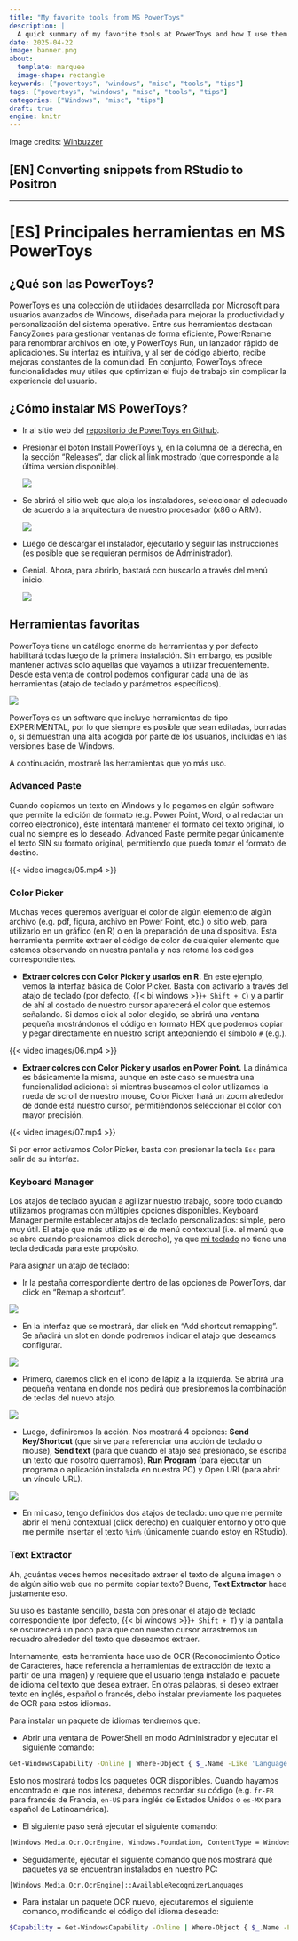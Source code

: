 ```yaml
---
title: "My favorite tools from MS PowerToys"
description: |
  A quick summary of my favorite tools at PowerToys and how I use them on a daily basis. | Un resumen rápido de mis herramientas favoritas en PowerToys y cómo las uso en el día a día.
date: 2025-04-22
image: banner.png
about: 
  template: marquee
  image-shape: rectangle
keywords: ["powertoys", "windows", "misc", "tools", "tips"]
tags: ["powertoys", "windows", "misc", "tools", "tips"]
categories: ["Windows", "misc", "tips"]
draft: true
engine: knitr
---
```


Image credits: [Winbuzzer](https://winbuzzer.com/wp-content/uploads/2019/05/powertoys-logo.jpg)

## [EN] Converting snippets from RStudio to Positron


---

# [ES] Principales herramientas en MS PowerToys

## ¿Qué son las PowerToys?

PowerToys es una colección de utilidades desarrollada por Microsoft para usuarios avanzados de Windows, diseñada para mejorar la productividad y personalización del sistema operativo. Entre sus herramientas destacan FancyZones para gestionar ventanas de forma eficiente, PowerRename para renombrar archivos en lote, y PowerToys Run, un lanzador rápido de aplicaciones. Su interfaz es intuitiva, y al ser de código abierto, recibe mejoras constantes de la comunidad. En conjunto, PowerToys ofrece funcionalidades muy útiles que optimizan el flujo de trabajo sin complicar la experiencia del usuario.

## ¿Cómo instalar MS PowerToys?

* Ir al sitio web del [repositorio de PowerToys en Github](https://github.com/microsoft/PowerToys/).

* Presionar el botón Install PowerToys y, en la columna de la derecha, en la sección "Releases", dar click al link mostrado (que corresponde a la última versión disponible).

  ![](images/01.png)

* Se abrirá el sitio web que aloja los instaladores, seleccionar el adecuado de acuerdo a la arquitectura de nuestro procesador (x86 o ARM).

  ![](images/02.png)

* Luego de descargar el instalador, ejecutarlo y seguir las instrucciones (es posible que se requieran permisos de Administrador).

* Genial. Ahora, para abrirlo, bastará con buscarlo a través del menú inicio.

  ![](images/03.png)


## Herramientas favoritas

PowerToys tiene un catálogo enorme de herramientas y por defecto habilitará todas luego de la primera instalación. Sin embargo, es posible mantener activas solo aquellas que vayamos a utilizar frecuentemente. Desde esta venta de control podemos configurar cada una de las herramientas (atajo de teclado y parámetros específicos).

![](images/04.png)

::: {.callout-note}
PowerToys es un software que incluye herramientas de tipo EXPERIMENTAL, por lo que siempre es posible que sean editadas, borradas o, si demuestran una alta acogida por parte de los usuarios, incluidas en las versiones base de Windows.
:::

A continuación, mostraré las herramientas que yo más uso.

### Advanced Paste

Cuando copiamos un texto en Windows y lo pegamos en algún software que permite la edición de formato (e.g. Power Point, Word, o al redactar un correo electrónico), éste intentará mantener el formato del texto original, lo cual no siempre es lo deseado.  Advanced Paste permite pegar únicamente el texto SIN su formato original, permitiendo que pueda tomar el formato de destino.

{{< video images/05.mp4 >}}

### Color Picker

Muchas veces queremos averiguar el color de algún elemento de algún archivo (e.g. pdf, figura, archivo en Power Point, etc.) o sitio web, para utilizarlo en un gráfico (en R) o en la preparación de una dispositiva. Esta herramienta permite extraer el código de color de cualquier elemento que estemos observando en nuestra pantalla y nos retorna los códigos correspondientes.

* **Extraer colores con Color Picker y usarlos en R.** En este ejemplo, vemos la interfaz básica de Color Picker. Basta con activarlo a través del atajo de teclado (por defecto, {{< bi windows >}}`+ Shift + C`) y a partir de ahí al costado de nuestro cursor aparecerá el color que estemos señalando. Si damos click al color elegido, se abrirá una ventana pequeña mostrándonos el código en formato HEX que podemos copiar y pegar directamente en nuestro script anteponiendo el símbolo `#` (e.g.).

{{< video images/06.mp4 >}}

* **Extraer colores con Color Picker y usarlos en Power Point.** La dinámica es básicamente la misma, aunque en este caso se muestra una funcionalidad adicional: si mientras buscamos el color utilizamos la rueda de scroll de nuestro mouse, Color Picker hará un zoom alrededor de donde está nuestro cursor, permitiéndonos seleccionar el color con mayor precisión.

{{< video images/07.mp4 >}}

::: {.callout-note}
Si por error activamos Color Picker, basta con presionar la tecla `Esc` para salir de su interfaz.
:::
 
### Keyboard Manager

Los atajos de teclado ayudan a agilizar nuestro trabajo, sobre todo cuando utilizamos programas con múltiples opciones disponibles. Keyboard Manager permite establecer atajos de teclado personalizados: simple, pero muy útil. El atajo que más utilizo es el de menú contextual (i.e. el menú que se abre cuando presionamos click derecho), ya que [mi teclado](https://www.keychron.com/products/keychron-k3-wireless-mechanical-keyboard) no tiene una tecla dedicada para este propósito.

Para asignar un atajo de teclado:

* Ir la pestaña correspondiente dentro de las opciones de PowerToys, dar click en "Remap a shortcut".

![](images/08.png)

* En la interfaz que se mostrará, dar click en "Add shortcut remapping". Se añadirá un slot en donde podremos indicar el atajo que deseamos configurar.

![](images/09.png)

* Primero, daremos click en el ícono de lápiz a la izquierda. Se abrirá una pequeña ventana en donde nos pedirá que presionemos la combinación de teclas del nuevo atajo.

![](images/10.png)

* Luego, definiremos la acción. Nos mostrará 4 opciones: **Send Key/Shortcut** (que sirve para referenciar una acción de teclado o mouse), **Send text** (para que cuando el atajo sea presionado, se escriba un texto que nosotro querramos), **Run Program** (para ejecutar un programa o aplicación instalada en nuestra PC) y Open URI (para abrir un vínculo URL).

![](images/11.png)

* En mi caso, tengo definidos dos atajos de teclado: uno que me permite abrir el menú contextual (click derecho) en cualquier entorno y otro que me permite insertar el texto `%in%` (únicamente cuando estoy en RStudio).

### Text Extractor

Ah, ¿cuántas veces hemos necesitado extraer el texto de alguna imagen o de algún sitio web que no permite copiar texto? Bueno, **Text Extractor** hace justamente eso.

Su uso es bastante sencillo, basta con presionar el atajo de teclado correspondiente (por defecto, {{< bi windows >}}`+ Shift + T`) y la pantalla se oscurecerá un poco para que con nuestro cursor arrastremos un recuadro alrededor del texto que deseamos extraer.

Internamente, esta herramienta hace uso de OCR (Reconocimiento Óptico de Caracteres, hace referencia a herramientas de extracción de texto a partir de una imagen) y requiere que el usuario tenga instalado el paquete de idioma del texto que desea extraer. En otras palabras, si deseo extraer texto en inglés, español o francés, debo instalar previamente los paquetes de OCR para estos idiomas.

Para instalar un paquete de idiomas tendremos que:

* Abrir una ventana de PowerShell en modo Administrador y ejecutar el siguiente comando:

```bash
Get-WindowsCapability -Online | Where-Object { $_.Name -Like 'Language.OCR*' }
```

  Esto nos mostrará todos los paquetes OCR disponibles. Cuando hayamos encontrado el que nos interesa, debemos recordar su código (e.g. `fr-FR` para francés de Francia, `en-US` para inglés de Estados Unidos o `es-MX` para español de Latinoamérica).

* El siguiente paso será ejecutar el siguiente comando:

```bash
[Windows.Media.Ocr.OcrEngine, Windows.Foundation, ContentType = WindowsRuntime]
```

* Seguidamente, ejecutar el siguiente comando que nos mostrará qué paquetes ya se encuentran instalados en nuestro PC:

```bash
[Windows.Media.Ocr.OcrEngine]::AvailableRecognizerLanguages
```

* Para instalar un paquete OCR nuevo, ejecutaremos el siguiente comando, modificando el código del idioma deseado:

```bash
$Capability = Get-WindowsCapability -Online | Where-Object { $_.Name -Like 'Language.OCR*en-US*' }
```


